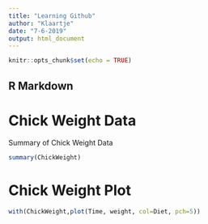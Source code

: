 ```yaml
---
title: "Learning Github"
author: "Klaartje"
date: "7-6-2019"
output: html_document
---
```


```r
knitr::opts_chunk$set(echo = TRUE)
```

## R Markdown
# Chick Weight Data

Summary of Chick Weight Data

```r
summary(ChickWeight)
```

# Chick Weight Plot


```r
with(ChickWeight,plot(Time, weight, col=Diet, pch=5))
```
